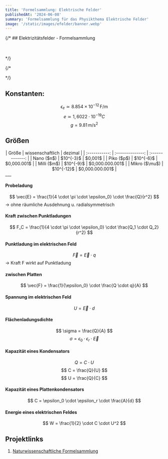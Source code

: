 ```yaml
---
title: 'Formelsammlung: Elektrische Felder'
publishedAt: '2024-06-08'
summary: 'Formelsammlung für das Physikthema Elektrische Felder'
image: '/static/images/efelder/banner.webp'
---
```


{/* ## Elektrizitätsfelder - Formelsammlung

<br></br> */}

{/* <AnimatedGradientBox />

<Card title="Important Info" content="This is some important information displayed in a card." /> */}

## Konstanten:
$$
\epsilon_e \simeq 8.854 \times 10^{-12} \, \text{F/m}
$$
$$
e \simeq 1,6022\cdot10^{-19}C
$$
$$
g = 9.81 \, \text{m/s}^2
$$

## Größen
<center>
|     Größe     | wissenschaftlich |     dezimal     |
| :-----------: | :--------------: | :-------------: |
|  Nano ($n$)   |    $10^{-3}$     |     $0,001$     |
|  Piko ($p$)   |    $10^{-6}$     |   $0,000.001$   |
|  Milli ($m$)  |    $10^{-9}$     | $0,000.000.001$ |
| Mikro ($\mu$) |    $10^{-12}$    | $0,000.000.001$ |
</center>
___

#### Probeladung
$$
\vec{E}  = \frac{1}{4 \cdot \pi \cdot \epsilon_0} \cdot \frac{Q}{r^2}
$$
-> ohne räumliche Ausdehnung u. radialsymmetrisch

#### Kraft zwischen Punktladungen
$$
F_C = \frac{1}{4 \cdot \pi \cdot \epsilon_0} \cdot \frac{Q_1 \cdot Q_2}{r^2}
$$

#### Punktladung im elektrischen Feld
$$
\vec{F} = \vec{E} \cdot q
$$
-> Kraft F wirkt auf Punktladung

#### zwischen Platten
$$
\vec{F} = \frac{1}{\epsilon_0} \cdot \frac{Q \cdot q}{A}
$$

#### Spannung im elektrischen Feld
$$
U = \vec{E} \cdot d
$$

#### Flächenladungsdichte
$$
\sigma = \frac{Q}{A}
$$
$$
\sigma = \epsilon_0 \cdot \epsilon_r \cdot \vec{E}
$$

#### Kapazität eines Kondensators
$$
Q = C \cdot U
$$
$$
C = \frac{Q}{U}
$$
$$
U = \frac{Q}{C}
$$
#### Kapazität eines **Platten**kondensators
$$
C = \epsilon_0 \cdot \epsilon_r \cdot \frac{A}{d}
$$

#### Energie eines elektrischen Feldes
$$
W = \frac{1}{2} \cdot C \cdot U^2
$$




## Projektlinks

1. [Naturwissenschaftliche Formelsammlung](https://www.gemeinschaftsschule-reinbek.de/fileadmin/user_upload/Formelsammlung_Oberstufe_Ma_Che_Phy.pdf)

